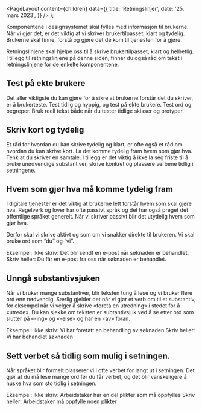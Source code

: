 
<Meta
  title='Retningslinjer'
  description='Retningslinjene skal hjelpe oss til å skrive brukertilpasset, klart og helhetlig.'
/>

  <PageLayout
    content={children}
    data={{
      title: 'Retningslinjer',
      date: '25. mars 2023',
    }}
  />
);

Komponentene i designsystemet skal fylles med informasjon til brukerne. Når vi gjør det, er det viktig at vi skriver brukertilpasset, klart og tydelig. Brukerne skal finne, forstå og gjøre det de kom til tjenesten for å gjøre.

Retningslinjene skal hjelpe oss til å skrive brukertilpasset, klart og helhetlig. I tillegg til retningslinjene på denne siden, finner du også råd om tekst i retningslinjene for de enkelte komponentene.

## Test på ekte brukere

Det aller viktigste du kan gjøre for å sikre at brukerne forstår det du skriver, er å brukerteste. Test tidlig og hyppig, og test på ekte brukere. Test ord og begreper. Bruk reell tekst både når du tester tidlige skisser og protyper.

## Skriv kort og tydelig

Et råd for hvordan du kan skrive tydelig og klart, er ofte også et råd om hvordan du kan skrive kort. La det komme tydelig fram hvem som gjør hva. Tenk at du skriver en samtale. I tillegg er det viktig å ikke la seg friste til å bruke unødvendige substantiver, skrive konkret og plassere verbene tidlig i setningene.

## Hvem som gjør hva må komme tydelig fram

I digitale tjenester er det viktig at brukerne lett forstår hvem som skal gjøre hva. Regelverk og lover har ofte passivt språk og det har også preget det offentlige språket generelt. Når vi skriver passivt blir det utydelig hvem som gjør hva.

Derfor skal vi skrive aktivt og som om vi snakker direkte til brukeren. Vi skal bruke ord som “du” og “vi”.

Eksempel:
Ikke skriv: Det blir sendt en e-post når søknaden er behandlet.
Skriv heller: Du får en e-post fra oss når søknaden er behandlet.

## Unngå substantivsjuken

Når vi bruker mange substantiver, blir teksten tung å lese og vi bruker flere ord enn nødvendig. Særlig gjelder det når vi gjør et verb om til et substantiv, for eksempel når vi velger å skrive «foreta en utredning» i stedet for å «utrede». Du kan sjekke om teksten er subtantivsjuk ved å se etter ord som slutter på «-ing» og «-else» og har en «av» foran.

Eksempel:
Ikke skriv: Vi har foretatt en behandling av søknaden
Skriv heller: Vi har behandlet søknaden

## Sett verbet så tidlig som mulig i setningen.

Når språket blir formelt plasserer vi i ofte verbet for langt ut i setningen. Det gjør at du må lese mange ord før du får verbet, og det blir vanskeligere å huske hva som sto tidlig i setningen.

Eksempel:
Ikke skriv: Arbeidstaker har en del plikter som må oppfylles
Skriv heller: Arbeidstaker må oppfylle noen plikter
